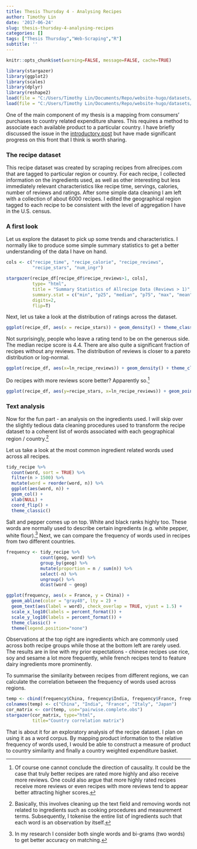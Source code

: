```yaml
---
title: Thesis Thursday 4 - Analysing Recipes
author: Timothy Lin
date: '2017-06-24'
slug: thesis-thursday-4-analysing-recipes
categories: []
tags: ["Thesis Thursday","Web-Scraping","R"]
subtitle: ''
---
```


```r
knitr::opts_chunk$set(warning=FALSE, message=FALSE, cache=TRUE)
```

```r
library(stargazer)
library(ggplot2)
library(scales)
library(dplyr)
library(reshape2)
load(file = "C:/Users/Timothy Lin/Documents/Repo/website-hugo/datasets/recipe.df.RData")
load(file = "C:/Users/Timothy Lin/Documents/Repo/website-hugo/datasets/tidy_recipe.RData")
```


One of the main component of my thesis is a mapping from consumers' purchases to country related expenditure shares. This requires a method to associate each available product to a particular country. I have briefly discussed the issue in the [introductory post](https://timlrx.github.io/2017/06/02/thesis-thursday-introduction/) but have made significant progress on this front that I think is worth sharing. 

### The recipe dataset
This recipe dataset was created by scraping recipes from allrecipes.com that are tagged to particular region or country. For each recipe, I collected information on the ingredients used, as well as other interesting but less immediately relevant characteristics like recipe time, servings, calories, number of reviews and ratings. After some simple data cleaning I am left with a collection of about 6000 recipes. I edited the geographical region tagged to each recipe to be consistent with the level of aggregation I have in the U.S. census.

### A first look
Let us explore the dataset to pick up some trends and characteristics. I normally like to produce some simple summary statistics to get a better understanding of the data I have on hand.

```r
cols <- c("recipe_time", "recipe_calorie", "recipe_reviews",
          "recipe_stars", "num_ingr")

stargazer(recipe_df[recipe_df$recipe_reviews>1, cols],
          type= "html",
          title = "Summary Statistics of Allrecipe Data (Reviews > 1)",
          summary.stat = c("min", "p25", "median", "p75", "max", "mean", "sd"),
          digits=2,
          flip=T)
```

Next, let us take a look at the distribution of ratings across the dataset.

```r
ggplot(recipe_df, aes(x = recipe_stars)) + geom_density() + theme_classic()
```

Not surprisingly, people who leave a rating tend to be on the generous side. The median recipe score is 4.4. There are also quite a significant fraction of recipes without any reviews. The distribution of reviews is closer to a pareto distribution or log-normal.

```r
ggplot(recipe_df, aes(x=ln_recipe_reviews)) + geom_density() + theme_classic()
```

Do recipes with more reviews score better? Apparently so.^[Of course one cannot conclude the direction of causality. It could be the case that truly better recipes are rated more highly and also receive more reviews. One could also argue that more highly rated recipes receive more reviews or even recipes with more reviews tend to appear better attracting higher scores.]

```r
ggplot(recipe_df, aes(y=recipe_stars, x=ln_recipe_reviews)) + geom_point() + theme_classic()
```

### Text analysis
Now for the fun part - an analysis on the ingredients used. I will skip over the slightly tedious data cleaning procedures used to transform the recipe dataset to a coherent list of words associated with each geographical region / country.^[Basically, this involves cleaning up the text field and removing words not related to ingredients such as cooking procedures and measurement terms. Subsequently, I tokenise the entire list of ingredients such that each word is an observation by itself.] 

Let us take a look at the most common ingredient related words used across all recipes.
```r
tidy_recipe %>%
  count(word, sort = TRUE) %>%
  filter(n > 1500) %>%
  mutate(word = reorder(word, n)) %>%
  ggplot(aes(word, n)) +
  geom_col() +
  xlab(NULL) +
  coord_flip() +
  theme_classic()
```

Salt and pepper comes up on top. White and black ranks highly too. These words are normally used to describe certain ingredients (e.g. white pepper, white flour).^[In my research I consider both single words and bi-grams (two words) to get better accuracy on matching.] Next, we can compare the frequency of words used in recipes from two different countries.

```r
frequency <- tidy_recipe %>%
             count(geog, word) %>%
             group_by(geog) %>%
             mutate(proportion = n / sum(n)) %>%
             select(-n) %>%
             ungroup() %>%
             dcast(word ~ geog)

ggplot(frequency, aes(x = France, y = China)) +
  geom_abline(color = "gray40", lty = 2) +
  geom_text(aes(label = word), check_overlap = TRUE, vjust = 1.5) +
  scale_x_log10(labels = percent_format()) +
  scale_y_log10(labels = percent_format()) +
  theme_classic() +
  theme(legend.position="none")
```

Observations at the top right are ingredients which are commonly used across both recipe groups while those at the bottom left are rarely used. The results are in line with my prior expectations - chinese recipes use rice, soy and sesame a lot more frequently, while french recipes tend to feature dairy ingredients more prominently.

To summarise the similarity between recipes from different regions, we can calculate the correlation between the frequency of words used across regions.

```r
temp <- cbind(frequency$China, frequency$India, frequency$France, frequency$Italy, frequency$Japan)
colnames(temp) <- c("China", "India", "France", "Italy", "Japan")
cor_matrix <- cor(temp, use="pairwise.complete.obs")
stargazer(cor_matrix, type="html",
          title="Country correlation matrix")
```

That is about it for an exploratory analysis of the recipe dataset. I plan on using it as a word corpus. By mapping product information to the relative frequency of words used, I would be able to construct a measure of product to country similarity and finally a country weighted expenditure basket.
